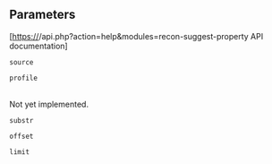 <div class="recon-summary">{{int:apihelp-recon-suggest-property-summary}}</div>

== Parameters ==
[https://{{SERVERNAME}}/api.php?action=help&modules=recon-suggest-property API documentation]

<div class="recon-data-item">
<div><code>source</code></div>
<div>{{int:apihelp-recon-suggest-property-param-source}}</div>
</div>
<div class="recon-data-item">
<div><code>profile</code></div>
<div>{{int:apihelp-recon-suggest-property-param-profile}}<br>Not yet implemented.</div>
</div>
<div class="recon-data-item">
<div><code>substr</code></div>
<div>{{int:apihelp-recon-suggest-property-param-substr}}</div>
</div>
<div class="recon-data-item">
<div><code>offset</code></div>
<div>{{int:apihelp-recon-suggest-property-param-offset}}</div>
</div>
<div class="recon-data-item">
<div><code>limit</code></div>
<div>{{int:apihelp-recon-suggest-property-param-limit}}</div>
</div>
